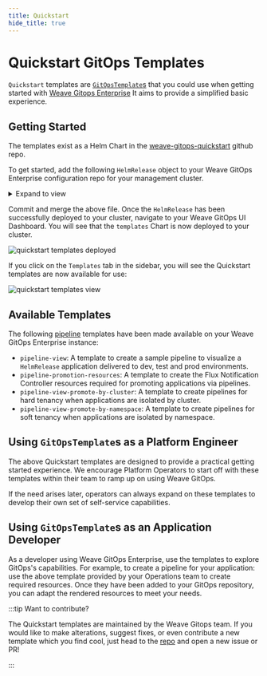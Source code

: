 ```yaml
---
title: Quickstart
hide_title: true
---
```



# Quickstart GitOps Templates <TierLabel tiers="Enterprise" />

`Quickstart` templates are [`GitOpsTemplate`s](https://docs.gitops.weaveworks.org/docs/gitops-templates/templates/)
that you could use when getting started with [Weave Gitops Enterprise](../enterprise/getting-started/intro-enterprise.mdx)
It aims to provide a simplified basic experience.

## Getting Started

The templates exist as a Helm Chart in the [weave-gitops-quickstart](https://github.com/weaveworks/weave-gitops-quickstart)
github repo.

To get started, add the following `HelmRelease` object to your Weave GitOps Enterprise
configuration repo for your management cluster.

<details>
<summary>Expand to view</summary>

```yaml
---
apiVersion: source.toolkit.fluxcd.io/v1beta2
kind: GitRepository
metadata:
  name: weave-gitops-quickstart
  namespace: flux-system
spec:
  interval: 10m0s
  ref:
    branch: main
  url: https://github.com/weaveworks/weave-gitops-quickstart
---
apiVersion: helm.toolkit.fluxcd.io/v2
kind: HelmRelease
metadata:
  name: quickstart-templates
  namespace: flux-system
spec:
  chart:
    spec:
      chart: "quickstart-templates"
      version: ">=0.1.0"
      sourceRef:
        kind: GitRepository
        name: weave-gitops-quickstart
        namespace: flux-system
  interval: 10m0s
```

</details>

Commit and merge the above file. Once the `HelmRelease` has been successfully
deployed to your cluster, navigate to your Weave GitOps UI Dashboard. You will
see that the `templates` Chart is now deployed to your cluster.

![quickstart templates deployed](imgs/quickstart-templates-deployed.png)

If you click on the `Templates` tab in the sidebar, you will see the Quickstart
templates are now available for use:

![quickstart templates view](imgs/quickstart-templates-view.png)

## Available Templates

The following [pipeline](../pipelines/pipelines-templates.mdx) templates have
been made available on your Weave GitOps Enterprise instance:

- `pipeline-view`: A template to create a sample pipeline to visualize a
	`HelmRelease` application delivered to dev, test and prod environments.
- `pipeline-promotion-resources`: A template to create the Flux Notification
	Controller resources required for promoting applications via pipelines.
- `pipeline-view-promote-by-cluster`: A template to create pipelines for hard
	tenancy when applications are isolated by cluster.
- `pipeline-view-promote-by-namespace`: A template to create pipelines for soft
	tenancy when applications are isolated by namespace.

## Using `GitOpsTemplate`s as a Platform Engineer

The above Quickstart templates are designed to provide a practical getting started
experience. We encourage Platform Operators to start off with these templates
within their team to ramp up on using Weave GitOps.

If the need arises later, operators can always expand on these templates to
develop their own set of self-service capabilities.

## Using `GitOpsTemplate`s as an Application Developer

As a developer using Weave GitOps Enterprise, use the templates to explore
GitOps's capabilities. For example, to create a pipeline for your application:
use the above template provided by your Operations team to create required
resources. Once they have been added to your GitOps repository, you can adapt
the rendered resources to meet your needs.

:::tip Want to contribute?

The Quickstart templates are maintained by the Weave Gitops team. If you would
like to make alterations, suggest fixes, or even contribute a new template which
you find cool, just head to the [repo](https://github.com/weaveworks/weave-gitops-quickstart)
and open a new issue or PR!

:::
